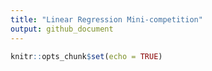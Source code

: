 ```yaml
---
title: "Linear Regression Mini-competition"
output: github_document
---
```


```r
knitr::opts_chunk$set(echo = TRUE)

```
